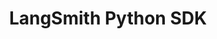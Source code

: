 ---
title: LangSmith Python SDK
sidebarTitle: LangSmith Python SDK
url: "https://reference.langchain.com/python/langsmith/observability/sdk/"
---